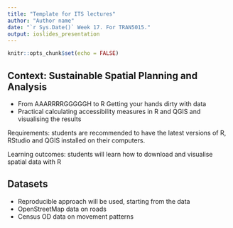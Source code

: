 ```yaml
---
title: "Template for ITS lectures"
author: "Author name"
date: "`r Sys.Date()` Week 17. For TRAN5015."
output: ioslides_presentation
---
```


```r
knitr::opts_chunk$set(echo = FALSE)
```

## Context: Sustainable Spatial Planning and Analysis

- From AAARRRRGGGGGH to R Getting your hands dirty with data
- Practical calculating accessibility measures in R and QGIS and visualising the results

Requirements: students are recommended to have the latest versions of R, RStudio and QGIS installed on their computers.

Learning outcomes: students will learn how to download and visualise spatial data with R

## Datasets

- Reproducible approach will be used, starting from the data
- OpenStreetMap data on roads
- Census OD data on movement patterns

